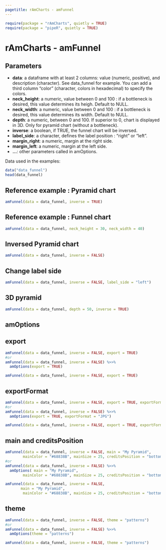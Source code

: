 ```yaml
---
pagetitle: rAmCharts - amFunnel
---
```


```r
require(package = "rAmCharts", quietly = TRUE)
require(package = "pipeR", quietly = TRUE)
```

<h1>rAmCharts - amFunnel</h1>

## Parameters

* __data__: a dataframe with at least 2 columns: value (numeric, positive), and description (character). See data_funnel for example. You can add a third column "color" (character, colors in hexadecimal) to specify the colors.
* __neck_height__: a numeric, value between 0 and 100 : if a bottleneck is desired, this value determines its heigh. Default to NULL.
* __neck_width__: a numeric, value between 0 and 100 : if a bottleneck is desired, this value determines its width. Default to NULL.
* __depth__: a numeric, between 0 and 100. If superior to 0, chart is displayed in 3D. Only for pyramid chart (without a bottleneck). 
* __inverse__: a boolean, if TRUE, the funnel chart will be inversed. 
* __label_side__: a character, defines the label position : "right" or "left". 
* __margin_right__: a numeric, margin at the right side.
* __margin_left__: a numeric, margin at the left side.
* __...__: other parameters called in amOptions.


Data used in the examples:
```r
data("data_funnel")
head(data_funnel)
```

## Reference example : Pyramid chart

```r
amFunnel(data = data_funnel, inverse = TRUE)
```

## Reference example : Funnel chart
```r
amFunnel(data = data_funnel, neck_height = 30, neck_width = 40)
```

## Inversed Pyramid chart 
```r
amFunnel(data = data_funnel, inverse = FALSE)
```

## Change label side
```r
amFunnel(data = data_funnel, inverse = FALSE, label_side = "left")
```

## 3D pyramid
```r
amFunnel(data = data_funnel, depth = 50, inverse = TRUE)
```

<h2 class="partdivtitle">amOptions</h2>

## export
```r
amFunnel(data = data_funnel, inverse = FALSE, export = TRUE)
#or
amFunnel(data = data_funnel, inverse = FALSE) %>>% 
  amOptions(export = TRUE)
```
```r
amFunnel(data = data_funnel, inverse = FALSE, export = TRUE)
```

## exportFormat
```r
amFunnel(data = data_funnel, inverse = FALSE, export = TRUE, exportFormat = "JPG")
#or
amFunnel(data = data_funnel, inverse = FALSE) %>>% 
  amOptions(export = TRUE, exportFormat = "JPG")
```
```r
amFunnel(data = data_funnel, inverse = FALSE, export = TRUE, exportFormat = "JPG")
```

## main and creditsPosition
```r
amFunnel(data = data_funnel, inverse = FALSE, main = "My Pyramid",
        mainColor = "#68838B", mainSize = 25, creditsPosition = "bottom-left")
#or
amFunnel(data = data_funnel, inverse = FALSE) %>>% 
  amOptions( main = "My Pyramid",
        mainColor = "#68838B", mainSize = 25, creditsPosition = "bottom-left")
```
```r
amFunnel(data = data_funnel, inverse = FALSE, 
       main = "My Pyramid",
        mainColor = "#68838B", mainSize = 25, creditsPosition = "bottom-left")
```

## theme
```r
amFunnel(data = data_funnel, inverse = FALSE, theme = "patterns")
#or
amFunnel(data = data_funnel, inverse = FALSE) %>>% 
  amOptions(theme = "patterns")
```
```r
amFunnel(data = data_funnel, inverse = FALSE, theme = "patterns")
```
